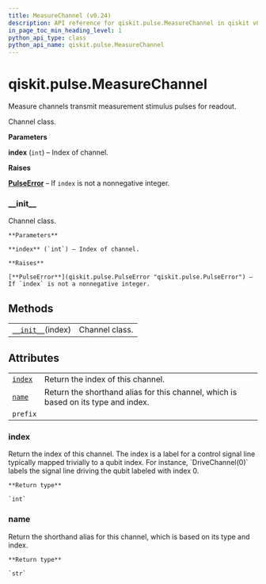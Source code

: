 ```yaml
---
title: MeasureChannel (v0.24)
description: API reference for qiskit.pulse.MeasureChannel in qiskit v0.24
in_page_toc_min_heading_level: 1
python_api_type: class
python_api_name: qiskit.pulse.MeasureChannel
---
```


<span id="qiskit-pulse-measurechannel" />

# qiskit.pulse.MeasureChannel

<Class id="qiskit.pulse.MeasureChannel" isDedicatedPage={true} github="https://github.com/qiskit/qiskit/tree/stable/0.16/qiskit/pulse/channels.py" signature="MeasureChannel(index)" modifiers="class">
  Measure channels transmit measurement stimulus pulses for readout.

  Channel class.

  **Parameters**

  **index** (`int`) – Index of channel.

  **Raises**

  [**PulseError**](qiskit.pulse.PulseError "qiskit.pulse.PulseError") – If `index` is not a nonnegative integer.

  ### \_\_init\_\_

  <Function id="qiskit.pulse.MeasureChannel.__init__" signature="__init__(index)">
    Channel class.

    **Parameters**

    **index** (`int`) – Index of channel.

    **Raises**

    [**PulseError**](qiskit.pulse.PulseError "qiskit.pulse.PulseError") – If `index` is not a nonnegative integer.
  </Function>

  ## Methods

  |                                                                                                   |                |
  | ------------------------------------------------------------------------------------------------- | -------------- |
  | [`__init__`](#qiskit.pulse.MeasureChannel.__init__ "qiskit.pulse.MeasureChannel.__init__")(index) | Channel class. |

  ## Attributes

  |                                                                                   |                                                                                    |
  | --------------------------------------------------------------------------------- | ---------------------------------------------------------------------------------- |
  | [`index`](#qiskit.pulse.MeasureChannel.index "qiskit.pulse.MeasureChannel.index") | Return the index of this channel.                                                  |
  | [`name`](#qiskit.pulse.MeasureChannel.name "qiskit.pulse.MeasureChannel.name")    | Return the shorthand alias for this channel, which is based on its type and index. |
  | `prefix`                                                                          |                                                                                    |

  ### index

  <Attribute id="qiskit.pulse.MeasureChannel.index">
    Return the index of this channel. The index is a label for a control signal line typically mapped trivially to a qubit index. For instance, `DriveChannel(0)` labels the signal line driving the qubit labeled with index 0.

    **Return type**

    `int`
  </Attribute>

  ### name

  <Attribute id="qiskit.pulse.MeasureChannel.name">
    Return the shorthand alias for this channel, which is based on its type and index.

    **Return type**

    `str`
  </Attribute>
</Class>

